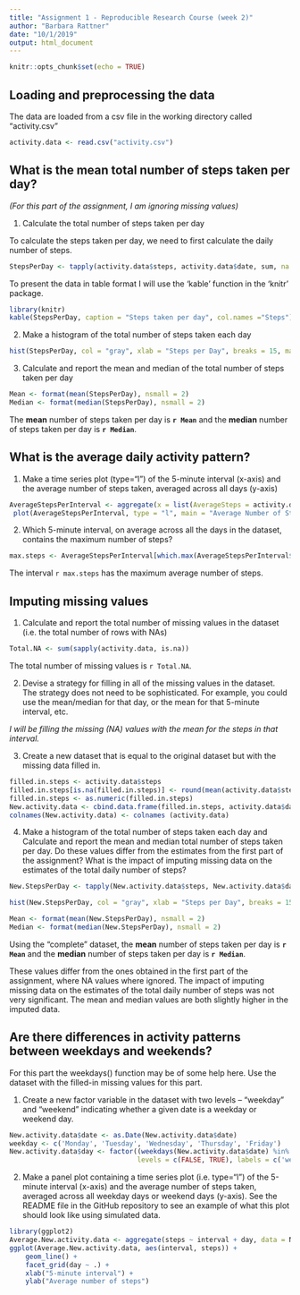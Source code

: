 ```yaml
---
title: "Assignment 1 - Reproducible Research Course (week 2)"
author: "Barbara Rattner"
date: "10/1/2019"
output: html_document
---
```


```r
knitr::opts_chunk$set(echo = TRUE)
```

## Loading and preprocessing the data

The data are loaded from a csv file in the working directory called "activity.csv"

```r
activity.data <- read.csv("activity.csv")
```

## What is the mean total number of steps taken per day?

*(For this part of the assignment, I am ignoring missing values)*

1. Calculate the total number of steps taken per day

To calculate the steps taken per day, we need to first calculate the daily number of steps.

```r
StepsPerDay <- tapply(activity.data$steps, activity.data$date, sum, na.rm = TRUE)
```
To present the data in table format I will use the 'kable' function in the 'knitr' package.

```r
library(knitr)
kable(StepsPerDay, caption = "Steps taken per day", col.names ="Steps")
```

2. Make a histogram of the total number of steps taken each day

```r
hist(StepsPerDay, col = "gray", xlab = "Steps per Day", breaks = 15, main = paste("Frequency of" , "total number of steps taken in a day")) 
```

3. Calculate and report the mean and median of the total number of steps taken per day

```r
Mean <- format(mean(StepsPerDay), nsmall = 2)
Median <- format(median(StepsPerDay), nsmall = 2)
```

The **mean** number of steps taken per day is **`r Mean`** and the **median** number of steps taken per day is **`r Median`**.


## What is the average daily activity pattern?

1. Make a time series plot (type="l") of the 5-minute interval (x-axis) and the average number of steps taken, averaged across all days (y-axis)

``` r
AverageStepsPerInterval <- aggregate(x = list(AverageSteps = activity.data$steps), by = list(Interval = activity.data$interval), FUN=mean, na.rm = TRUE)
 plot(AverageStepsPerInterval, type = "l", main = "Average Number of Steps Taken Daily in Each Interval", xlab = "5-Minute Interval", ylab = "Average Number of Steps")
```

2. Which 5-minute interval, on average across all the days in the dataset, contains the maximum number of steps?

```r
max.steps <- AverageStepsPerInterval[which.max(AverageStepsPerInterval$AverageSteps),1]
```

The interval `r max.steps` has the maximum average number of steps.

## Imputing missing values

1. Calculate and report the total number of missing values in the dataset (i.e. the total number of rows with NAs)

```r
Total.NA <- sum(sapply(activity.data, is.na))
```

The total number of missing values is `r Total.NA`.

2. Devise a strategy for filling in all of the missing values in the dataset. The strategy does not need to be sophisticated. For example, you could use the mean/median for that day, or the mean for that 5-minute interval, etc.

*I will be filling the missing (NA) values with the mean for the steps in that interval.*

3. Create a new dataset that is equal to the original dataset but with the missing data filled in.

```r
filled.in.steps <- activity.data$steps
filled.in.steps[is.na(filled.in.steps)] <- round(mean(activity.data$steps, na.rm = TRUE))
filled.in.steps <- as.numeric(filled.in.steps)
New.activity.data <- cbind.data.frame(filled.in.steps, activity.data$date, activity.data$interval)
colnames(New.activity.data) <- colnames (activity.data)
```
4. Make a histogram of the total number of steps taken each day and Calculate and report the mean and median total number of steps taken per day. Do these values differ from the estimates from the first part of the assignment? What is the impact of imputing missing data on the estimates of the total daily number of steps?
```r
New.StepsPerDay <- tapply(New.activity.data$steps, New.activity.data$date, sum, na.rm = TRUE)

hist(New.StepsPerDay, col = "gray", xlab = "Steps per Day", breaks = 15, main = paste("Frequency of" , "total number of steps taken in a day")) 

Mean <- format(mean(New.StepsPerDay), nsmall = 2)
Median <- format(median(New.StepsPerDay), nsmall = 2)
```

Using the "complete" dataset, the **mean** number of steps taken per day is **`r Mean`** and the **median** number of steps taken per day is **`r Median`**.

These values differ from the ones obtained in the first part of the assignment, where NA values where ignored. The impact of imputing missing data on the estimates of the total daily number of steps was not very significant. The mean and median values are both slightly higher in the imputed data.


## Are there differences in activity patterns between weekdays and weekends?

For this part the weekdays() function may be of some help here. Use the dataset with the filled-in missing values for this part.

1. Create a new factor variable in the dataset with two levels – “weekday” and “weekend” indicating whether a given date is a weekday or weekend day.

```r
New.activity.data$date <- as.Date(New.activity.data$date)
weekday <- c('Monday', 'Tuesday', 'Wednesday', 'Thursday', 'Friday')
New.activity.data$day <- factor((weekdays(New.activity.data$date) %in% weekday),
                                levels = c(FALSE, TRUE), labels = c('weekend','weekday'))
```

2. Make a panel plot containing a time series plot (i.e. type="l") of the 5-minute interval (x-axis) and the average number of steps taken, averaged across all weekday days or weekend days (y-axis). See the README file in the GitHub repository to see an example of what this plot should look like using simulated data.

``` r
library(ggplot2)
Average.New.activity.data <- aggregate(steps ~ interval + day, data = New.activity.data, mean)
ggplot(Average.New.activity.data, aes(interval, steps)) + 
    geom_line() + 
    facet_grid(day ~ .) +
    xlab("5-minute interval") + 
    ylab("Average number of steps")
```

